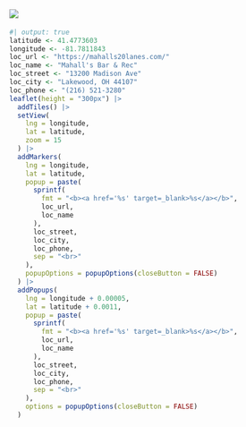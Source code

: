 ## ![](images/mahalls-logo.png) {#mahalls}

::: {layout-ncol=2}

::: {}

::: {.tour-location-image style="background-image: url(\"images/mahalls-image.jpeg\")"}
:::

:::

::: {}

```r
#| output: true
latitude <- 41.4773603
longitude <- -81.7811843
loc_url <- "https://mahalls20lanes.com/"
loc_name <- "Mahall's Bar & Rec"
loc_street <- "13200 Madison Ave"
loc_city <- "Lakewood, OH 44107"
loc_phone <- "(216) 521-3280"
leaflet(height = "300px") |>
  addTiles() |>
  setView(
    lng = longitude,
    lat = latitude,
    zoom = 15
  ) |>
  addMarkers(
    lng = longitude,
    lat = latitude,
    popup = paste(
      sprintf(
        fmt = "<b><a href='%s' target=_blank>%s</a></b>",
        loc_url,
        loc_name
      ),
      loc_street,
      loc_city,
      loc_phone,
      sep = "<br>"
    ),
    popupOptions = popupOptions(closeButton = FALSE)
  ) |>
  addPopups(
    lng = longitude + 0.00005,
    lat = latitude + 0.0011,
    popup = paste(
      sprintf(
        fmt = "<b><a href='%s' target=_blank>%s</a></b>",
        loc_url,
        loc_name
      ),
      loc_street,
      loc_city,
      loc_phone,
      sep = "<br>"
    ),
    options = popupOptions(closeButton = FALSE)
  )
```

:::

:::
